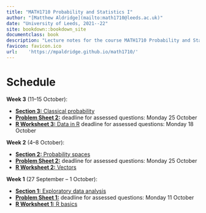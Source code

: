 ```yaml
--- 
title: "MATH1710 Probability and Statistics I"
author: "[Matthew Aldridge](mailto:math1710@leeds.ac.uk)"
date: "University of Leeds, 2021--22"
site: bookdown::bookdown_site
documentclass: book
description: "Lecture notes for the course MATH1710 Probability and Statistics I at the University of Leeds, 2021--2022"
favicon: favicon.ico
url:    'https://mpaldridge.github.io/math1710/'
---
```


# Schedule {.unnumbered}

::: {.mysched}
**Week 3** (11--15 October):

* [**Section 3:** Classical probability](#S03-classical)
* [**Problem Sheet 2:**](#P2) deadline for assessed questions: Monday 25 October
* [**R Worksheet 3:** Data in R](#r-work) deadline for assessed questions: Monday 18 October
:::

::: {.oldsched}
**Week 2** (4--8 October):

* [**Section 2:** Probability spaces](#S02-probability)
* [**Problem Sheet 2:**](#P2) deadline for assessed questions: Monday 25 October
* [**R Worksheet 2:** Vectors](#r-work)
:::

::: {.oldsched}
**Week 1** (27 September -- 1 October):

* [**Section 1:** Exploratory data analysis](#S01-eda)
* [**Problem Sheet 1:**](#P1) deadline for assessed questions: Monday 11 October
* [**R Worksheet 1:** R basics](#r-work)
:::